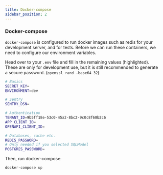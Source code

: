 ```yaml
---
title: Docker-compose
sidebar_position: 2
---
```


### Docker-compose

`docker-compose` is configured to run docker images such as redis for your development server, and for tests.
Before we can run these containers, we need to configure our environment variables.

Head over to your `.env` file and fill in the remaining values (highlighted). These are only for development use,
but it is still recommended to generate a secure password. (`openssl rand -base64 32`)

```bash title=".env" {2,14,16}
# Basics
SECRET_KEY=
ENVIRONMENT=dev

# Sentry
SENTRY_DSN=

# Authentication
TENANT_ID=9b5ff18e-53c0-45a2-8bc2-9c0c8f60b2c6
APP_CLIENT_ID=
OPENAPI_CLIENT_ID=

# Databases, cache etc.
REDIS_PASSWORD=
# Only needed if you selected SQLModel
POSTGRES_PASSWORD=

````

Then, run docker-compose:

```bash
docker-compose up
```
